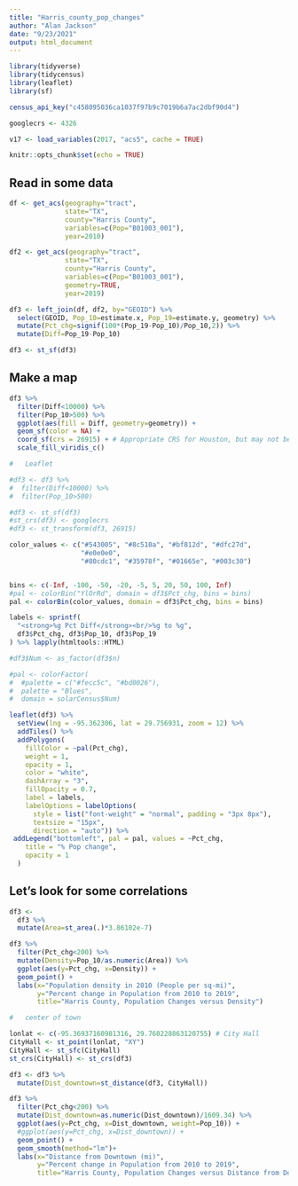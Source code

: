 ```yaml
---
title: "Harris_county_pop_changes"
author: "Alan Jackson"
date: "9/23/2021"
output: html_document
---
```



```r
library(tidyverse)
library(tidycensus)
library(leaflet)
library(sf)

census_api_key("c458095036ca1037f97b9c7019b6a7ac2dbf90d4")

googlecrs <- 4326

v17 <- load_variables(2017, "acs5", cache = TRUE)

knitr::opts_chunk$set(echo = TRUE)
```

##  Read in some data

```r

df <- get_acs(geography="tract",
              state="TX",
              county="Harris County",
              variables=c(Pop="B01003_001"),
              year=2010)

df2 <- get_acs(geography="tract",
              state="TX",
              county="Harris County",
              variables=c(Pop="B01003_001"),
              geometry=TRUE,
              year=2019)

df3 <- left_join(df, df2, by="GEOID") %>% 
  select(GEOID, Pop_10=estimate.x, Pop_19=estimate.y, geometry) %>% 
  mutate(Pct_chg=signif(100*(Pop_19-Pop_10)/Pop_10,2)) %>% 
  mutate(Diff=Pop_19-Pop_10)

df3 <- st_sf(df3)
```

##   Make a map

```r


df3 %>% 
  filter(Diff<10000) %>% 
  filter(Pop_10>500) %>% 
  ggplot(aes(fill = Diff, geometry=geometry)) +
  geom_sf(color = NA) +
  coord_sf(crs = 26915) + # Appropriate CRS for Houston, but may not be for your data
  scale_fill_viridis_c()

#   Leaflet

#df3 <- df3 %>% 
#  filter(Diff<10000) %>% 
#  filter(Pop_10>500) 

#df3 <- st_sf(df3)
#st_crs(df3) <- googlecrs
#df3 <- st_transform(df3, 26915)

color_values <- c("#543005", "#8c510a", "#bf812d", "#dfc27d",
                  "#e0e0e0",
                  "#80cdc1", "#35978f", "#01665e", "#003c30")


bins <- c(-Inf, -100, -50, -20, -5, 5, 20, 50, 100, Inf)
#pal <- colorBin("YlOrRd", domain = df3$Pct_chg, bins = bins) 
pal <- colorBin(color_values, domain = df3$Pct_chg, bins = bins) 

labels <- sprintf(
  "<strong>%g Pct Diff</strong><br/>%g to %g",
  df3$Pct_chg, df3$Pop_10, df3$Pop_19
) %>% lapply(htmltools::HTML)

#df3$Num <- as_factor(df3$n)

#pal <- colorFactor(
#  #palette = c("#fecc5c", "#bd0026"),
#  palette = "Blues",
#  domain = solarCensus$Num)

leaflet(df3) %>% 
  setView(lng = -95.362306, lat = 29.756931, zoom = 12) %>% 
  addTiles() %>%
  addPolygons(
    fillColor = ~pal(Pct_chg),
    weight = 1,
    opacity = 1,
    color = "white",
    dashArray = "3",
    fillOpacity = 0.7,
    label = labels,
    labelOptions = labelOptions(
      style = list("font-weight" = "normal", padding = "3px 8px"),
      textsize = "15px",
      direction = "auto")) %>% 
 addLegend("bottomleft", pal = pal, values = ~Pct_chg,
    title = "% Pop change",
    opacity = 1
  )

```

##  Let's look for some correlations

```r

df3 <-
  df3 %>% 
  mutate(Area=st_area(.)*3.86102e-7)  

df3 %>% 
  filter(Pct_chg<200) %>% 
  mutate(Density=Pop_10/as.numeric(Area)) %>% 
  ggplot(aes(y=Pct_chg, x=Density)) +
  geom_point() +
  labs(x="Population density in 2010 (People per sq-mi)",
       y="Percent change in Population from 2010 to 2019",
       title="Harris County, Population Changes versus Density")

#   center of town

lonlat <- c(-95.36937160981316, 29.760228863120755) # City Hall
CityHall <- st_point(lonlat, "XY")
CityHall <- st_sfc(CityHall)
st_crs(CityHall) <- st_crs(df3)

df3 <- df3 %>% 
  mutate(Dist_downtown=st_distance(df3, CityHall))

df3 %>% 
  filter(Pct_chg<200) %>% 
  mutate(Dist_downtown=as.numeric(Dist_downtown)/1609.34) %>% 
  ggplot(aes(y=Pct_chg, x=Dist_downtown, weight=Pop_10)) +
  #ggplot(aes(y=Pct_chg, x=Dist_downtown)) +
  geom_point() +
  geom_smooth(method="lm")+
  labs(x="Distance from Downtown (mi)",
       y="Percent change in Population from 2010 to 2019",
       title="Harris County, Population Changes versus Distance from Downtown")


```






















